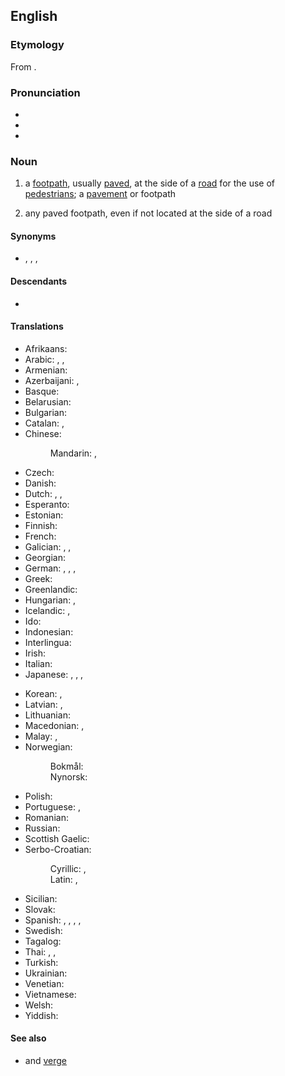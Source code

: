 ==English==
{{wikipedia}}

===Etymology===
From {{compound|en|side|walk}}.

===Pronunciation===
* {{IPA|en|/ˈsaɪdwɔːk/}}
* {{audio|en|en-us-sidewalk.ogg|Audio (US)}}
* {{rhymes|en|aɪdwɔːk|s=2}}

===Noun===
{{en-noun}}

# {{lb|en|US}} a [[footpath]], usually [[pave]]d, at the side of a [[road]] for the use of [[pedestrian]]s; a [[pavement]] {{qualifier|UK}} or footpath {{qualifier|Australia, New Zealand}}
#:{{ux|en|Stay on the '''sidewalk'''.}}
# {{lb|en|US|by extension}} any paved footpath, even if not located at the side of a road

====Synonyms====
* {{sense|paved footpath}} {{l|en|footpath}}, {{l|en|footway}}, {{l|en|platform}}, {{l|en|pavement}}

====Descendants====
* {{desc|ceb|saydwok|bor=1}}

====Translations====
{{trans-top|paved footpath}}
* Afrikaans: {{t|af|sypaadjie|s}}
* Arabic: {{t|ar|رَصِيف|m}}, {{t|ar|طَوَار|m}}, {{t|ar|طُوَار|m}}
* Armenian: {{t+|hy|մայթ}}
* Azerbaijani: {{t+|az|səki}}, {{t|az|[[küçə]] [[səki|səkisi]]}}
* Basque: {{t|eu|espaloi}}
* Belarusian: {{t|be|тратуа́р|m}}
* Bulgarian: {{t|bg|тротоа́р|m}}
* Catalan: {{t+|ca|vorera|f}}, {{t+|ca|voravia|f}}
* Chinese:
*: Mandarin: {{t+|cmn|人行道|tr=rénxíngdào}}, {{t+|cmn|步道|tr=bùdào}}
* Czech: {{t+|cs|chodník|m}}
* Danish: {{t+|da|fortov|n}}
* Dutch: {{t+|nl|stoep|f|m}}, {{t+|nl|trottoir|n}}, {{t+|nl|voetpad|n}}
* Esperanto: {{t|eo|trotuaro}}
* Estonian: {{t|et|sillutis}}
* Finnish: {{t+|fi|jalkakäytävä}}
* French: {{t+|fr|trottoir|m}}
* Galician: {{t+|gl|beirarrúa|f}}, {{t|gl|paseo|m}}, {{t|gl|calzada|f}}
* Georgian: {{t|ka|ტროტუარი}}
* German: {{t+|de|Bürgersteig|m}}, {{t+|de|Gehweg|m}}, {{t+|de|Gehsteig|m}}, {{t+|de|Trottoir|n}} {{qualifier|Switzerland, SW Germany}}
* Greek: {{t+|el|πεζοδρόμιο|n}}
* Greenlandic: {{t|kl|aqqutissiaq}}
* Hungarian: {{t+|hu|járda}}, {{t+|hu|gyalogjáró}}
* Icelandic: {{t|is|gangstétt|f}}, {{t|is|fortóv|n}}
* Ido: {{t+|io|trotuaro}}
* Indonesian: {{t+|id|trotoar}}
* Interlingua: {{t|ia|trottoir}}
* Irish: {{t|ga|cosán|m}}
* Italian: {{t+|it|marciapiede|m}}
* Japanese: {{t+|ja|歩道|tr=ほどう, hodō}}, {{t+|ja|舗道|tr=ほどう, hodō}}, {{t|ja|舗装|tr=ほそう, hosō}}, {{t+|ja|人道|tr=じんどう, jindō}}
{{trans-mid}}
* Korean: {{t+|ko|보도(步道)}}, {{t+|ko|인도}}
* Latvian: {{t|lv|trotuārs|m}}, {{t|lv|ietve|f}}
* Lithuanian: {{t+|lt|danga|f}}
* Macedonian: {{t|mk|тротоа́р|m}}, {{t|mk|допат|m}}
* Malay: {{t|ms|laluan jalan kaki}}, {{t|ms|trotoar}}
* Norwegian:
*: Bokmål: {{t|nb|fortau|n}}
*: Nynorsk: {{t|nn|fortau|n}}
* Polish: {{t+|pl|chodnik|m}}
* Portuguese: {{t+|pt|calçada|f}}, {{t+|pt|passeio|m}}
* Romanian: {{t+|ro|trotuar|n}}
* Russian: {{t+|ru|тротуа́р|m}}
* Scottish Gaelic: {{t|gd|cabhsair|m}}
* Serbo-Croatian:
*: Cyrillic: {{t|sh|тротоар|m}}, {{t|sh|плочник|m}}
*: Latin: {{t+|sh|trotoar|m}}, {{t+|sh|pločnik|m}}
* Sicilian: {{t|scn|banchina|f}}
* Slovak: {{t+|sk|chodník|m}}
* Spanish: {{t+|es|acera|f}}, {{t+|es|andén|m}} {{qualifier|Colombia}}, {{t+|es|banqueta|f}} {{qualifier|Guatemala|Mexico}}, {{t+|es|escarpa|f}} {{qualifier|Southeastern Mexico}}, {{t+|es|vereda|f}} {{qualifier|Argentina|Chile|Paraguay|Uruguay}}
* Swedish: {{t+|sv|trottoar}}
* Tagalog: {{t+|tl|bangketa}}
* Thai: {{t+|th|ทางเท้า|tr=taang-táao}}, {{t+|th|บาทวิถี|tr=bàat-wí-tǐi}}, {{t|th|ฟุตบาท|tr=fút-bàat}}
* Turkish: {{t+|tr|kaldırım}}
* Ukrainian: {{t|uk|тротуа́р|m}}
* Venetian: {{t+|vec|marciapìe|m}}
* Vietnamese: {{t+|vi|vỉa hè}}
* Welsh: {{t+|cy|palmant|m}}
* Yiddish: {{t|yi|טראָטואַר|m}}
{{trans-bottom}}

====See also====
* {{l|en|roadway}} and [[verge]]